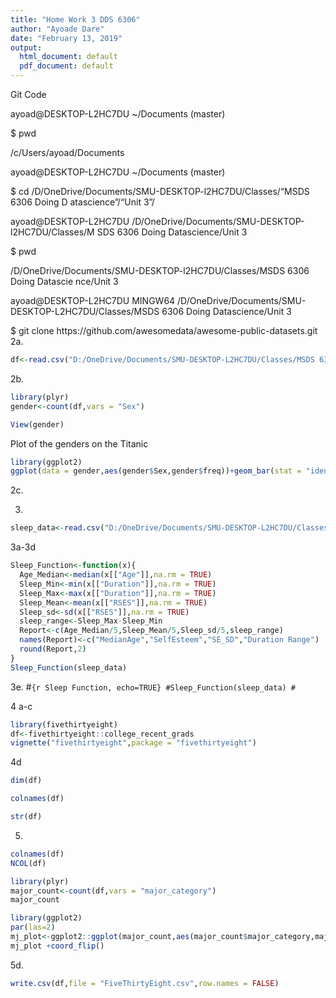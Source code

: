 ```yaml
---
title: "Home Work 3 DDS 6306"
author: "Ayoade Dare"
date: "February 13, 2019"
output:
  html_document: default
  pdf_document: default
---
```


Git Code

ayoad@DESKTOP-L2HC7DU  ~/Documents (master)

$ pwd

/c/Users/ayoad/Documents

ayoad@DESKTOP-L2HC7DU  ~/Documents (master)

$ cd /D/OneDrive/Documents/SMU-DESKTOP-l2HC7DU/Classes/"MSDS 6306 Doing D
atascience"/"Unit 3"/

ayoad@DESKTOP-L2HC7DU  /D/OneDrive/Documents/SMU-DESKTOP-l2HC7DU/Classes/M
SDS 6306 Doing Datascience/Unit 3

$ pwd

/D/OneDrive/Documents/SMU-DESKTOP-l2HC7DU/Classes/MSDS 6306 Doing Datascie
nce/Unit 3

ayoad@DESKTOP-L2HC7DU MINGW64 /D/OneDrive/Documents/SMU-DESKTOP-L2HC7DU/Classes/MSDS 6306 Doing Datascience/Unit 3

$ git clone https://github.com/awesomedata/awesome-public-datasets.git
2a.
```r
df<-read.csv("D:/OneDrive/Documents/SMU-DESKTOP-L2HC7DU/Classes/MSDS 6306 Doing Datascience/Unit 3/awesome-public-datasets/Datasets/titanic.csv",sep =",",header = TRUE,stringsAsFactors = FALSE)
```

2b.
```r
library(plyr)
gender<-count(df,vars = "Sex")

```

```r
View(gender)
```
Plot of the genders on the Titanic
```r
library(ggplot2)
ggplot(data = gender,aes(gender$Sex,gender$freq))+geom_bar(stat = "identity",width = 0.5,fill="blue")+ggtitle("Gender Count of the passengers on the Titanic")+xlab("Gender") +ylab("Frequency")
```

2c.


3.

```r
sleep_data<-read.csv("D:/OneDrive/Documents/SMU-DESKTOP-L2HC7DU/Classes/MSDS 6306 Doing Datascience/Unit 3/HW3/sleep_data_01.csv",sep = ",",header = TRUE,stringsAsFactors = FALSE)
```




3a-3d
```r
Sleep_Function<-function(x){
  Age_Median<-median(x[["Age"]],na.rm = TRUE)
  Sleep_Min<-min(x[["Duration"]],na.rm = TRUE)
  Sleep_Max<-max(x[["Duration"]],na.rm = TRUE)
  Sleep_Mean<-mean(x[["RSES"]],na.rm = TRUE)
  Sleep_sd<-sd(x[["RSES"]],na.rm = TRUE)
  sleep_range<-Sleep_Max-Sleep_Min
  Report<-c(Age_Median/5,Sleep_Mean/5,Sleep_sd/5,sleep_range)
  names(Report)<-c("MedianAge","SelfEsteem","SE_SD","Duration Range")
  round(Report,2)
}
Sleep_Function(sleep_data)
```

3e.
#```{r Sleep Function, echo=TRUE}
#Sleep_Function(sleep_data)
#```

4 a-c
```r
library(fivethirtyeight)
df<-fivethirtyeight::college_recent_grads
vignette("fivethirtyeight",package = "fivethirtyeight")

```

4d
```r
dim(df)

```

```r
colnames(df)

```

```r
str(df)
```

5.
```r
colnames(df)
NCOL(df)
```

```r
library(plyr)
major_count<-count(df,vars = "major_category")
major_count
```

```r
library(ggplot2)
par(las=2)
mj_plot<-ggplot2::ggplot(major_count,aes(major_count$major_category,major_count$freq))+geom_bar(stat = "identity",fill="red")+ggtitle("Popular Major")+xlab("Major Categories")+ylab("Frequency")
mj_plot +coord_flip()
```

5d.
```r
write.csv(df,file = "FiveThirtyEight.csv",row.names = FALSE)
```

